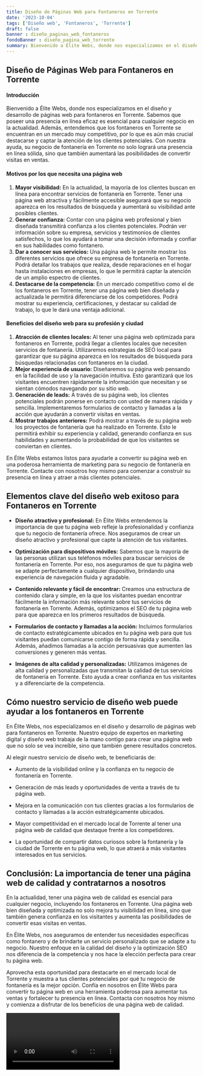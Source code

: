 ```yaml
---
title: Diseño de Páginas Web para Fontaneros en Torrente
date: '2023-10-04'
tags: ['Diseño web', 'Fontaneros', 'Torrente']
draft: false
banner : diseño_paginas_web_fontaneros
fondoBanner : diseño_pagina_web_torrente
summary: Bienvenido a Élite Webs, donde nos especializamos en el diseño y desarrollo de páginas web para fontaneros en Torrente. Sabemos que poseer una presencia en línea eficaz es esencial para cualquier negocio en la actualidad. Además, entendemos que los fontaneros en Torrente se encuentran en un mercado muy competitivo, por lo que es aún más crucial destacarse y captar la atención de los clientes potenciales. Con nuestra ayuda, su negocio de fontanería en Torrente no solo logrará una presencia en línea sólida, sino que también aumentará las posibilidades de convertir visitas en ventas.
---
```


## Diseño de Páginas Web para Fontaneros en Torrente

#### Introducción

Bienvenido a Élite Webs, donde nos especializamos en el diseño y desarrollo de páginas web para fontaneros en Torrente. Sabemos que poseer una presencia en línea eficaz es esencial para cualquier negocio en la actualidad. Además, entendemos que los fontaneros en Torrente se encuentran en un mercado muy competitivo, por lo que es aún más crucial destacarse y captar la atención de los clientes potenciales. Con nuestra ayuda, su negocio de fontanería en Torrente no solo logrará una presencia en línea sólida, sino que también aumentará las posibilidades de convertir visitas en ventas.

#### Motivos por los que necesita una página web

1. **Mayor visibilidad:** En la actualidad, la mayoría de los clientes buscan en línea para encontrar servicios de fontanería en Torrente. Tener una página web atractiva y fácilmente accesible asegurará que su negocio aparezca en los resultados de búsqueda y aumentará su visibilidad ante posibles clientes.
2. **Generar confianza:** Contar con una página web profesional y bien diseñada transmitirá confianza a los clientes potenciales. Podrán ver información sobre su empresa, servicios y testimonios de clientes satisfechos, lo que los ayudará a tomar una decisión informada y confiar en sus habilidades como fontanero.
3. **Dar a conocer sus servicios:** Una página web le permite mostrar los diferentes servicios que ofrece su empresa de fontanería en Torrente. Podrá detallar los trabajos que realiza, desde reparaciones en el hogar hasta instalaciones en empresas, lo que le permitirá captar la atención de un amplio espectro de clientes.
4. **Destacarse de la competencia:** En un mercado competitivo como el de los fontaneros en Torrente, tener una página web bien diseñada y actualizada le permitirá diferenciarse de los competidores. Podrá mostrar su experiencia, certificaciones, y destacar su calidad de trabajo, lo que le dará una ventaja adicional.

#### Beneficios del diseño web para su profesión y ciudad

1. **Atracción de clientes locales:** Al tener una página web optimizada para fontaneros en Torrente, podrá llegar a clientes locales que necesiten servicios de fontanería. Utilizaremos estrategias de SEO local para garantizar que su página aparezca en los resultados de búsqueda para búsquedas relacionadas con fontaneros en la ciudad.
2. **Mejor experiencia de usuario:** Diseñaremos su página web pensando en la facilidad de uso y la navegación intuitiva. Esto garantizará que los visitantes encuentren rápidamente la información que necesitan y se sientan cómodos navegando por su sitio web.
3. **Generación de leads:** A través de su página web, los clientes potenciales podrán ponerse en contacto con usted de manera rápida y sencilla. Implementaremos formularios de contacto y llamadas a la acción que ayudarán a convertir visitas en ventas.
4. **Mostrar trabajos anteriores:** Podrá mostrar a través de su página web los proyectos de fontanería que ha realizado en Torrente. Esto le permitirá exhibir su experiencia y calidad, generando confianza en sus habilidades y aumentando la probabilidad de que los visitantes se conviertan en clientes.

En Élite Webs estamos listos para ayudarle a convertir su página web en una poderosa herramienta de marketing para su negocio de fontanería en Torrente. Contacte con nosotros hoy mismo para comenzar a construir su presencia en línea y atraer a más clientes potenciales.

<GifSeo />

<Cta />

## Elementos clave del diseño web exitoso para Fontaneros en Torrente

- **Diseño atractivo y profesional:** En Élite Webs entendemos la importancia de que tu página web refleje la profesionalidad y confianza que tu negocio de fontanería ofrece. Nos aseguramos de crear un diseño atractivo y profesional que capte la atención de tus visitantes.

- **Optimización para dispositivos móviles:** Sabemos que la mayoría de las personas utilizan sus teléfonos móviles para buscar servicios de fontanería en Torrente. Por eso, nos aseguramos de que tu página web se adapte perfectamente a cualquier dispositivo, brindando una experiencia de navegación fluida y agradable.

- **Contenido relevante y fácil de encontrar:** Creamos una estructura de contenido clara y simple, en la que los visitantes puedan encontrar fácilmente la información más relevante sobre tus servicios de fontanería en Torrente. Además, optimizamos el SEO de tu página web para que aparezca en los primeros resultados de búsqueda.

- **Formularios de contacto y llamadas a la acción:** Incluimos formularios de contacto estratégicamente ubicados en tu página web para que tus visitantes puedan comunicarse contigo de forma rápida y sencilla. Además, añadimos llamadas a la acción persuasivas que aumenten las conversiones y generen más ventas.

- **Imágenes de alta calidad y personalizadas:** Utilizamos imágenes de alta calidad y personalizadas que transmitan la calidad de tus servicios de fontanería en Torrente. Esto ayuda a crear confianza en tus visitantes y a diferenciarte de la competencia.

## Cómo nuestro servicio de diseño web puede ayudar a los fontaneros en Torrente

En Élite Webs, nos especializamos en el diseño y desarrollo de páginas web para fontaneros en Torrente. Nuestro equipo de expertos en marketing digital y diseño web trabaja de la mano contigo para crear una página web que no solo se vea increíble, sino que también genere resultados concretos.

Al elegir nuestro servicio de diseño web, te beneficiarás de:

- Aumento de la visibilidad online y la confianza en tu negocio de fontanería en Torrente.

- Generación de más leads y oportunidades de venta a través de tu página web.

- Mejora en la comunicación con tus clientes gracias a los formularios de contacto y llamadas a la acción estratégicamente ubicados.

- Mayor competitividad en el mercado local de Torrente al tener una página web de calidad que destaque frente a los competidores.

- La oportunidad de compartir datos curiosos sobre la fontanería y la ciudad de Torrente en tu página web, lo que atraerá a más visitantes interesados en tus servicios.

## Conclusión: La importancia de tener una página web de calidad y contratarnos a nosotros

En la actualidad, tener una página web de calidad es esencial para cualquier negocio, incluyendo los fontaneros en Torrente. Una página web bien diseñada y optimizada no solo mejora tu visibilidad en línea, sino que también genera confianza en los visitantes y aumenta las posibilidades de convertir esas visitas en ventas.

En Élite Webs, nos aseguramos de entender tus necesidades específicas como fontanero y de brindarte un servicio personalizado que se adapte a tu negocio. Nuestro enfoque en la calidad del diseño y la optimización SEO nos diferencia de la competencia y nos hace la elección perfecta para crear tu página web.

Aprovecha esta oportunidad para destacarte en el mercado local de Torrente y muestra a tus clientes potenciales por qué tu negocio de fontanería es la mejor opción. Confía en nosotros en Élite Webs para convertir tu página web en una herramienta poderosa para aumentar tus ventas y fortalecer tu presencia en línea. Contacta con nosotros hoy mismo y comienza a disfrutar de los beneficios de una página web de calidad.

<Video />

<CtaBot job='Fontaneros' city='Torrente'/>

<Gmaps query='Torrente+españa+maps' />